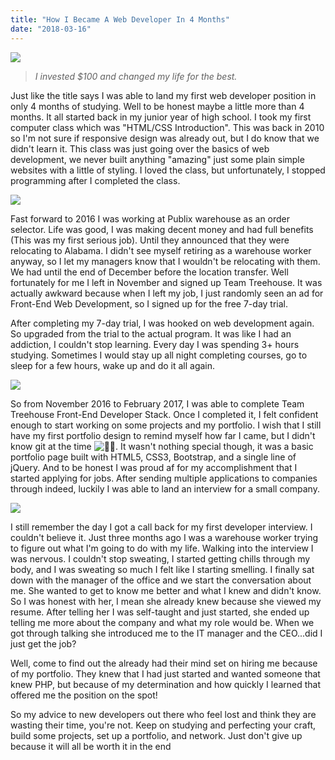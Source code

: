 ```yaml
---
title: "How I Became A Web Developer In 4 Months"
date: "2018-03-16"
---
```


![](https://shakhorblog.files.wordpress.com/2018/03/browser.png?quality=80&strip=info&w=800)

> *I invested $100 and changed my life for the best.*

Just like the title says I was able to land my first web developer position in only 4 months of studying. Well to be honest maybe a little more than 4 months. It all started back in my junior year of high school. I took my first computer class which was "HTML/CSS Introduction". This was back in 2010 so I'm not sure if responsive design was already out, but I do know that we didn't learn it. This class was just going over the basics of web development, we never built anything "amazing" just some plain simple websites with a little of styling. I loved the class, but unfortunately, I stopped programming after I completed the class.

![](https://i0.wp.com/media.giphy.com/media/AjYsTtVxEEBPO/giphy.gif?ssl=1)

Fast forward to 2016 I was working at Publix warehouse as an order selector. Life was good, I was making decent money and had full benefits (This was my first serious job). Until they announced that they were relocating to Alabama. I didn't see myself retiring as a warehouse worker anyway, so I let my managers know that I wouldn't be relocating with them. We had until the end of December before the location transfer. Well fortunately for me I left in November and signed up Team Treehouse. It was actually awkward because when I left my job, I just randomly seen an ad for Front-End Web Development, so I signed up for the free 7-day trial.

After completing my 7-day trial, I was hooked on web development again. So upgraded from the trial to the actual program. It was like I had an addiction, I couldn't stop learning. Every day I was spending 3+ hours studying. Sometimes I would stay up all night completing courses, go to sleep for a few hours, wake up and do it all again.

![](https://i1.wp.com/media.giphy.com/media/4LL66XsL0aTZe/giphy.gif?ssl=1)

So from November 2016 to February 2017, I was able to complete Team Treehouse Front-End Developer Stack. Once I completed it, I felt confident enough to start working on some projects and my portfolio. I wish that I still have my first portfolio design to remind myself how far I came, but I didn't know git at the time ![🤦🏾](https://twemoji.maxcdn.com/2/72x72/1f926-1f3fe.png)‍. It wasn't nothing special though, it was a basic portfolio page built with HTML5, CSS3, Bootstrap, and a single line of jQuery. And to be honest I was proud af for my accomplishment that I started applying for jobs. After sending multiple applications to companies through indeed, luckily I was able to land an interview for a small company.

![](https://i1.wp.com/media.giphy.com/media/11sBLVxNs7v6WA/giphy.gif?ssl=1)

I still remember the day I got a call back for my first developer interview. I couldn't believe it. Just three months ago I was a warehouse worker trying to figure out what I'm going to do with my life. Walking into the interview I was nervous. I couldn't stop sweating, I started getting chills through my body, and I was sweating so much I felt like I starting smelling. I finally sat down with the manager of the office and we start the conversation about me. She wanted to get to know me better and what I knew and didn't know. So I was honest with her, I mean she already knew because she viewed my resume. After telling her I was self-taught and just started, she ended up telling me more about the company and what my role would be. When we got through talking she introduced me to the IT manager and the CEO...did I just get the job?

Well, come to find out the already had their mind set on hiring me because of my portfolio. They knew that I had just started and wanted someone that knew PHP, but because of my determination and how quickly I learned that offered me the position on the spot!

So my advice to new developers out there who feel lost and think they are wasting their time, you're not. Keep on studying and perfecting your craft, build some projects, set up a portfolio, and network. Just don't give up because it will all be worth it in the end